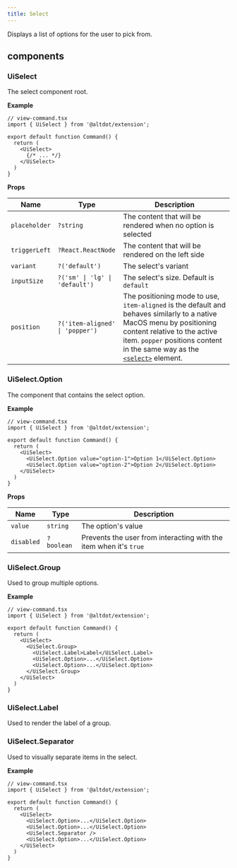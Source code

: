 ```yaml
---
title: Select
---
```


Displays a list of options for the user to pick from.

## components

### UiSelect

The select component root.

**Example**
```tsx
// view-command.tsx
import { UiSelect } from '@altdot/extension';

export default function Command() {
  return (
    <UiSelect>
      {/* ... */}
    </UiSelect>
  )
}
```

**Props**

| Name | Type | Description |
| ----------- | ----------- | ----------- |
| `placeholder` | `?string` | The content that will be rendered when no option is selected |
| `triggerLeft` | `?React.ReactNode` | The content that will be rendered on the left side |
| `variant` | `?('default')` | The select's variant |
| `inputSize` | `?('sm' \| 'lg' \| 'default')` | The select's size. Default is `default` |
| `position` | `?('item-aligned' \| 'popper')` | The positioning mode to use, `item-aligned` is the default and behaves similarly to a native MacOS menu by positioning content relative to the active item. `popper` positions content in the same way as the [`<select>`](https://developer.mozilla.org/en-US/docs/Web/HTML/Element/select) element. |

### UiSelect.Option

The component that contains the select option.

**Example**
```tsx
// view-command.tsx
import { UiSelect } from '@altdot/extension';

export default function Command() {
  return (
    <UiSelect>
      <UiSelect.Option value="option-1">Option 1</UiSelect.Option>
      <UiSelect.Option value="option-2">Option 2</UiSelect.Option>
    </UiSelect>
  )
}
```

**Props**

| Name | Type | Description |
| ----------- | ----------- | ----------- |
| `value` | `string` | The option's value |
| `disabled` | `?boolean` | Prevents the user from interacting with the item when it's `true` |

### UiSelect.Group

Used to group multiple options.

**Example**
```tsx {7-8} {11}
// view-command.tsx
import { UiSelect } from '@altdot/extension';

export default function Command() {
  return (
    <UiSelect>
      <UiSelect.Group>
        <UiSelect.Label>Label</UiSelect.Label>
        <UiSelect.Option>...</UiSelect.Option>
        <UiSelect.Option>...</UiSelect.Option>
      </UiSelect.Group>
    </UiSelect>
  )
}
```

### UiSelect.Label

Used to render the label of a group.

### UiSelect.Separator

Used to visually separate items in the select.

**Example**
```tsx {9}
// view-command.tsx
import { UiSelect } from '@altdot/extension';

export default function Command() {
  return (
    <UiSelect>
      <UiSelect.Option>...</UiSelect.Option>
      <UiSelect.Option>...</UiSelect.Option>
      <UiSelect.Separator />
      <UiSelect.Option>...</UiSelect.Option>
    </UiSelect>
  )
}
```

